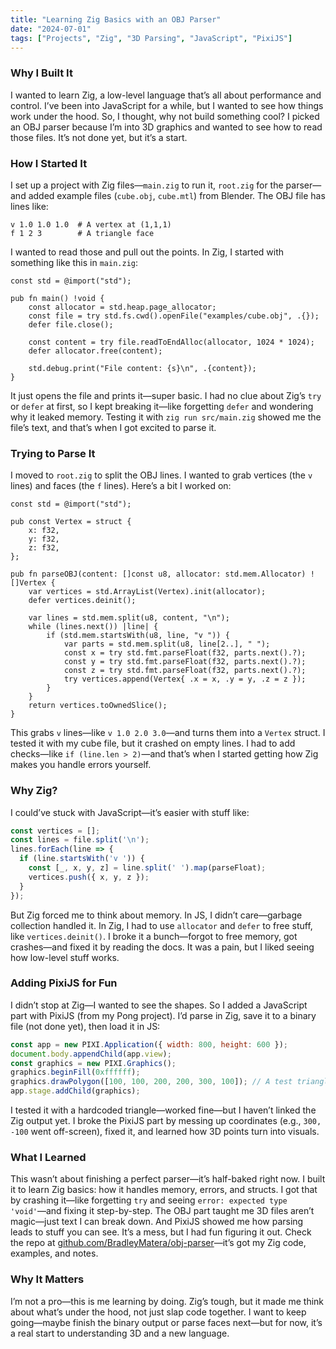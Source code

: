 ```yaml
---
title: "Learning Zig Basics with an OBJ Parser"
date: "2024-07-01"
tags: ["Projects", "Zig", "3D Parsing", "JavaScript", "PixiJS"]
---
```



### Why I Built It
I wanted to learn Zig, a low-level language that’s all about performance and control. I’ve been into JavaScript for a while, but I wanted to see how things work under the hood. So, I thought, why not build something cool? I picked an OBJ parser because I’m into 3D graphics and wanted to see how to read those files. It’s not done yet, but it’s a start.
### How I Started It
I set up a project with Zig files—`main.zig` to run it, `root.zig` for the parser—and added example files (`cube.obj`, `cube.mtl`) from Blender. The OBJ file has lines like:
```plaintext
v 1.0 1.0 1.0  # A vertex at (1,1,1)
f 1 2 3        # A triangle face
```
I wanted to read those and pull out the points. In Zig, I started with something like this in `main.zig`:
```zig
const std = @import("std");

pub fn main() !void {
    const allocator = std.heap.page_allocator;
    const file = try std.fs.cwd().openFile("examples/cube.obj", .{});
    defer file.close();

    const content = try file.readToEndAlloc(allocator, 1024 * 1024);
    defer allocator.free(content);

    std.debug.print("File content: {s}\n", .{content});
}
```
It just opens the file and prints it—super basic. I had no clue about Zig’s `try` or `defer` at first, so I kept breaking it—like forgetting `defer` and wondering why it leaked memory. Testing it with `zig run src/main.zig` showed me the file’s text, and that’s when I got excited to parse it.

### Trying to Parse It
I moved to `root.zig` to split the OBJ lines. I wanted to grab vertices (the `v` lines) and faces (the `f` lines). Here’s a bit I worked on:
```zig
const std = @import("std");

pub const Vertex = struct {
    x: f32,
    y: f32,
    z: f32,
};

pub fn parseOBJ(content: []const u8, allocator: std.mem.Allocator) ![]Vertex {
    var vertices = std.ArrayList(Vertex).init(allocator);
    defer vertices.deinit();

    var lines = std.mem.split(u8, content, "\n");
    while (lines.next()) |line| {
        if (std.mem.startsWith(u8, line, "v ")) {
            var parts = std.mem.split(u8, line[2..], " ");
            const x = try std.fmt.parseFloat(f32, parts.next().?);
            const y = try std.fmt.parseFloat(f32, parts.next().?);
            const z = try std.fmt.parseFloat(f32, parts.next().?);
            try vertices.append(Vertex{ .x = x, .y = y, .z = z });
        }
    }
    return vertices.toOwnedSlice();
}
```
This grabs `v` lines—like `v 1.0 2.0 3.0`—and turns them into a `Vertex` struct. I tested it with my cube file, but it crashed on empty lines. I had to add checks—like `if (line.len > 2)`—and that’s when I started getting how Zig makes you handle errors yourself.

### Why Zig?
I could’ve stuck with JavaScript—it’s easier with stuff like:
```javascript
const vertices = [];
const lines = file.split('\n');
lines.forEach(line => {
  if (line.startsWith('v ')) {
    const [_, x, y, z] = line.split(' ').map(parseFloat);
    vertices.push({ x, y, z });
  }
});
```
But Zig forced me to think about memory. In JS, I didn’t care—garbage collection handled it. In Zig, I had to use `allocator` and `defer` to free stuff, like `vertices.deinit()`. I broke it a bunch—forgot to free memory, got crashes—and fixed it by reading the docs. It was a pain, but I liked seeing how low-level stuff works.

### Adding PixiJS for Fun
I didn’t stop at Zig—I wanted to see the shapes. So I added a JavaScript part with PixiJS (from my Pong project). I’d parse in Zig, save it to a binary file (not done yet), then load it in JS:
```javascript
const app = new PIXI.Application({ width: 800, height: 600 });
document.body.appendChild(app.view);
const graphics = new PIXI.Graphics();
graphics.beginFill(0xffffff);
graphics.drawPolygon([100, 100, 200, 200, 300, 100]); // A test triangle
app.stage.addChild(graphics);
```
I tested it with a hardcoded triangle—worked fine—but I haven’t linked the Zig output yet. I broke the PixiJS part by messing up coordinates (e.g., `300, -100` went off-screen), fixed it, and learned how 3D points turn into visuals.

### What I Learned
This wasn’t about finishing a perfect parser—it’s half-baked right now. I built it to learn Zig basics: how it handles memory, errors, and structs. I got that by crashing it—like forgetting `try` and seeing `error: expected type 'void'`—and fixing it step-by-step. The OBJ part taught me 3D files aren’t magic—just text I can break down. And PixiJS showed me how parsing leads to stuff you can see. It’s a mess, but I had fun figuring it out. Check the repo at [github.com/BradleyMatera/obj-parser](https://github.com/BradleyMatera/obj-parser)—it’s got my Zig code, examples, and notes.

### Why It Matters
I’m not a pro—this is me learning by doing. Zig’s tough, but it made me think about what’s under the hood, not just slap code together. I want to keep going—maybe finish the binary output or parse faces next—but for now, it’s a real start to understanding 3D and a new language.
```